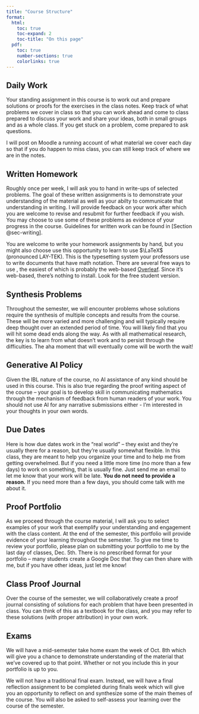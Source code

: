 ```yaml
---
title: "Course Structure"
format:
  html: 
    toc: true
    toc-expand: 2
    toc-title: "On this page"
  pdf:
    toc: true
    number-sections: true
    colorlinks: true
---
```


## Daily Work

Your standing assignment in this course is to work out and prepare solutions or proofs for the exercises in the class notes. Keep track of what problems we cover in class so that you can work ahead and come to class prepared to discuss your work and share your ideas, both in small groups and as a whole class. If you get stuck on a problem, come prepared to ask questions.

I will post on Moodle a running account of what material we cover each day so that if you do happen to miss class, you can still keep track of where we are in the notes.



## Written Homework

Roughly once per week, I will ask you to hand in write-ups of selected problems. The goal of these written assignments is to demonstrate your understanding of the material as well as your abilty to communicate that understanding in writing. I will provide feedback on your work after which you are welcome to revise and resubmit for further feedback if you wish. You may choose to use some of these problems as evidence of your progress in the course.  Guidelines for written work can be found in 
[Section @sec-writing].

You are welcome to write your homework assignments by hand, but you might also choose use this opportunity to learn to use $\LaTeX$ (pronounced LAY-TEK). This is the typesetting system your professors use to write documents that have math notation. There are several free ways to use \LaTeX, the easiest of which is probably the web-based [Overleaf](http://overleaf.com).  Since it's web-based, there's nothing to install.  Look for the free student version.  

## Synthesis Problems

Throughout the semester, we will encounter problems whose solutions require the synthesis of multiple concepts and results from the course.  These will be more varied and more challenging and will typically require deep thought over an extended period of time.   You will likely find that you will hit some dead ends along the way. As with all
mathematical research, the key is to learn from what doesn’t work and to persist through the difficulties. The aha moment
that will eventually come will be worth the wait!

## Generative AI Policy

Given the IBL nature of the course, no AI assistance of any kind should be used in this course.  This is also true regarding the proof writing aspect of the course -- your goal is to develop skill in communicating mathematics through the mechanism of feedback from human readers of your work.  You should not use AI for any narrative submissions either - I'm interested in your thoughts in your own words.


## Due Dates

Here is how due dates work in the "real world" -- they exist and they're usually there for a reason, but they're usually somewhat flexible.  In this class, they are meant to help you organize your time and to help me from getting overwhelmed. But if you need a little more time (no more than a few days) to work on something, that is usually fine. Just send me an email to let me know that your work will be late. **You do not need to provide a reason.**  If you need more than a few days, you should come talk with me about it.  

## Proof Portfolio

As we proceed through the course material, I will ask you to select examples of your work that exemplify your understanding and engagement with the class content.  At the end of the semester, this portfolio will provide evidence of your learning throughout the semester.  To give me time to review your portfolio, please plan on submitting your portfolio to me by the last day of classes, Dec. 5th.  There is no prescribed format for your portfolio -- many students create a Google Doc that they can then share with me, but if you have other ideas, just let me know!

## Class Proof Journal

Over the course of the semester, we will collaboratively create a proof journal consisting of solutions for each problem that have been presented in class. You can think of this as a textbook for the class, and you may refer to these solutions (with proper attribution) in your own work.

## Exams

We will have a mid-semester take home exam the week of Oct. 8th which will give you a chance to demonstrate understanding of the material that we've covered up to that point.  Whether or not you include this in your portfolio is up to you.

We will not have a traditional final exam.  Instead, we will have a final reflection assignment to be completed during finals week which will give you an opportunity to reflect on and synthesize some of the main themes of the course. You will also be asked to self-assess your learning over the course of the semester.
